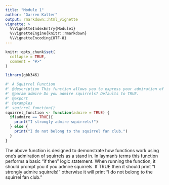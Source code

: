 ```yaml
---
title: "Module 1"
author: "Garren Kalter"
output: rmarkdown::html_vignette
vignette: >
  %\VignetteIndexEntry{Module1}
  %\VignetteEngine{knitr::rmarkdown}
  %\VignetteEncoding{UTF-8}
---
```


```r
knitr::opts_chunk$set(
  collapse = TRUE,
  comment = "#>"
)
```

```r
library(gbk346)
```

```r
#' A Squirrel Function
#' @description This function allows you to express your admiration of squirrels
#' @param admire Do you admire squirrels? Defaults to TRUE.
#' @export
#' @examples
#' squirrel_function()
squirrel_function <- function(admire = TRUE) {
  if(admire == TRUE){
    print("I strongly admire squirrels!")
  } else {
    print("I do not belong to the squirrel fan club.")
  }
}
```

The above function is designed to demonstrate how functions work using one's admiration of squirrels as a stand in. In layman's terms this function performs a basic "if then" logic statement. When running the function, it should prompt you if you admire squirrels. If TRUE then it should print "I strongly admire squirrels!" otherwise it will print "I do not belong to the squirrel fan club."


